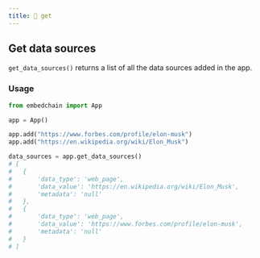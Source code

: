 ```yaml
---
title: 📄 get
---
```


## Get data sources

`get_data_sources()` returns a list of all the data sources added in the app.


### Usage

```python
from embedchain import App

app = App()

app.add("https://www.forbes.com/profile/elon-musk")
app.add("https://en.wikipedia.org/wiki/Elon_Musk")

data_sources = app.get_data_sources()
# [
#   {
#       'data_type': 'web_page',
#       'data_value': 'https://en.wikipedia.org/wiki/Elon_Musk',
#       'metadata': 'null'
#   },
#   {
#       'data_type': 'web_page',
#       'data_value': 'https://www.forbes.com/profile/elon-musk',
#       'metadata': 'null'
#   }
# ]
```